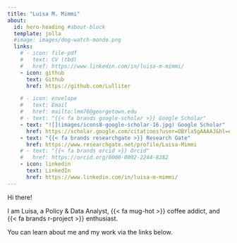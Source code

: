 ```yaml
---
title: "Luisa M. Mimmi"
about:
  id: hero-heading #about-block 
  template: jolla
  #image: images/dog-watch-mondo.png
  links:
    # - icon: file-pdf
    #   text: CV (tbd)
    #   href: https://www.linkedin.com/in/luisa-m-mimmi/  
    - icon: github
      text: Github
      href: https://github.com/Lulliter

    # - icon: envelope
    #   text: Email
    #   href: mailto:lmm76@georgetown.edu
    # - text: "{{< fa brands google-scholar >}} Google Scholar"
    - text: "![](images/icons8-google-scholar-16.jpg) Google Scholar"
      href: https://scholar.google.com/citations?user=OBYla5gAAAAJ&hl=en&oi=ao
    - text: "{{< fa brands researchgate >}} Research Gate"
      href: https://www.researchgate.net/profile/Luisa-Mimmi
    # - text: "{{< fa brands orcid >}} Orcid"
    #   href: https://orcid.org/0000-0002-2244-8282
    - icon: linkedin
      text: LinkedIn
      href: https://www.linkedin.com/in/luisa-m-mimmi/    
---
```


:::{#hero-heading}

Hi there!

I am Luisa, a Policy & Data Analyst, {{< fa mug-hot >}}  coffee addict, and {{< fa brands r-project >}}  enthusiast. 

<!-- Since I am a self-taught programmer, I made this website to collect a bunch of *nerdy* instructions I keep forgetting.  -->

<!-- While this stuff is collected for personal use, I am glad if it can help anyone else ☺️ -->

You can learn about me and my work via the links below.

 
:::


 
